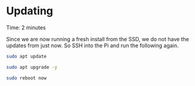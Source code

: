 
# Updating

<Callout emoji="&#x2139;">
        Time: 2 minutes
</Callout>

Since we are now running a fresh install from the SSD, we do not have the updates from just now. So SSH into the Pi and run the following again.

```bash
sudo apt update
```

```bash
sudo apt upgrade -y
```

```bash
sudo reboot now
```

